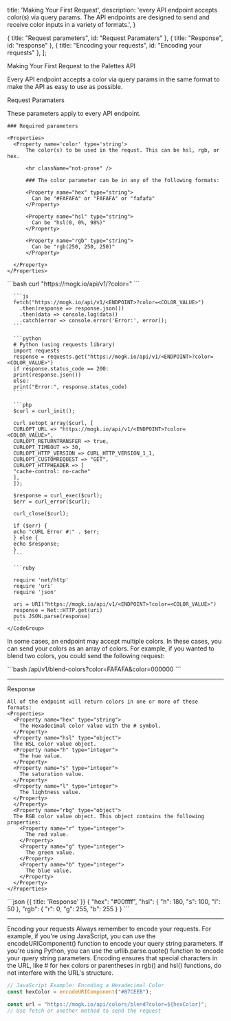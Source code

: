 
  title: 'Making Your First Request',
  description:
    'every API endpoint accepts color(s) via query params. The API endpoints are designed to send and receive color inputs in a variety of formats.',
}

  { title: "Request parameters", id: "Request Paramaters" },
  { title: "Response", id: "response" },
  { title: "Encoding your requests", id: "Encoding your requests" },
];


<Heading level={1} id="first-request">
  Making Your First Request to the Palettes API
</Heading>

Every API endpoint accepts a color via query params in the same format to make the API as easy to use as possible. 

<Heading level={2} id="Request Paramaters">
  Request Paramaters
</Heading>

These parameters apply to every API endpoint.

<Row>
  <Col>

    ### Required parameters
  
    <Properties>
      <Property name='color' type='string'>
          The color(s) to be used in the requst. This can be hsl, rgb, or hex.

          <hr className="not-prose" />
          
          ### The color parameter can be in any of the following formats:
          
          <Property name="hex" type="string">
            Can be "#FAFAFA" or "FAFAFA" or "fafafa"
          </Property>

          <Property name="hsl" type="string">
            Can be "hsl(0, 0%, 98%)"
          </Property>

          <Property name="rgb" type="string">
            Can be "rgb(250, 250, 250)" 
          </Property>
          
      </Property>
    </Properties>



  </Col>
   <Col sticky>
    <CodeGroup title="Making a request"  tag="GET" label="/api/v1/<ENDPOINT>">
      ```bash
      curl "https://mogk.io/api/v1/<ENDPOINT>?color=<COLOR_VALUE>"
      ```

      ```js
      fetch("https://mogk.io/api/v1/<ENDPOINT>?color=<COLOR_VALUE>")
        .then(response => response.json())
        .then(data => console.log(data))
        .catch(error => console.error('Error:', error));
      ```

      ```python
      # Python (using requests library)
      import requests
      response = requests.get("https://mogk.io/api/v1/<ENDPOINT>?color=<COLOR_VALUE>")
      if response.status_code == 200:
      print(response.json())
      else:
      print("Error:", response.status_code)
      ```

      ```php
      $curl = curl_init();

      curl_setopt_array($curl, [
      CURLOPT_URL => "https://mogk.io/api/v1/<ENDPOINT>?color=<COLOR_VALUE>",
      CURLOPT_RETURNTRANSFER => true,
      CURLOPT_TIMEOUT => 30,
      CURLOPT_HTTP_VERSION => CURL_HTTP_VERSION_1_1,
      CURLOPT_CUSTOMREQUEST => "GET",
      CURLOPT_HTTPHEADER => [
      "cache-control: no-cache"
      ],
      ]);

      $response = curl_exec($curl);
      $err = curl_error($curl);

      curl_close($curl);

      if ($err) {
      echo "cURL Error #:" . $err;
      } else {
      echo $response;
      }
      ```

      ```ruby

      require 'net/http'
      require 'uri'
      require 'json'

      uri = URI("https://mogk.io/api/v1/<ENDPOINT>?color=<COLOR_VALUE>")
      response = Net::HTTP.get(uri)
      puts JSON.parse(response)
      ```
    </CodeGroup>

  </Col>
</Row>

In some cases, an endpoint may accept multiple colors. In these cases, you can send your colors as an array of colors. For example, if you wanted to blend two colors, you could send the following request:

<CodeGroup tag="GET" label="/api/v1/blending-colors" title="Color Array Example">
```bash
/api/v1/blend-colors?color=FAFAFA&color=000000
```
</CodeGroup>


---

<Heading level={2} id="response">
  Response
</Heading>
<Row>
  <Col>

    All of the endpoint will return colors in one or more of these formats:
    <Properties>
      <Property name="hex" type="string">
        The Hexadecimal color value with the # symbol.
      </Property>
      <Property name="hsl" type="object">
      The HSL color value object.
      <Property name="h" type="integer">
        The hue value.
      </Property>
      <Property name="s" type="integer">
        The saturation value.
      </Property>
      <Property name="l" type="integer">
        The lightness value.
      </Property>
      </Property>
      <Property name="rbg" type="object">
      The RGB color value object. This object contains the following properties:
        <Property name="r" type="integer">
          The red value.
        </Property>
        <Property name="g" type="integer">
          The green value.
        </Property>
        <Property name="b" type="integer">
          The blue value.
        </Property>
      </Property>
    </Properties>

  </Col>
  <Col sticky>
    ```json {{ title: 'Response' }}
    {
      "hex": "#00ffff",
      "hsl": 
      {
        "h": 180,
        "s": 100, 
        "l": 50
      }, 
      "rgb": 
      {
        "r": 0, 
        "g": 255, 
        "b": 255
      }
    }
    ```

  </Col>
</Row>

---

<Heading level={2} id="Encoding your requests">
  Encoding your requests
</Heading>
Always remember to encode your requests. For example, if you're using JavaScript, you can use the encodeURIComponent() function to encode your query string parameters. If you're using Python, you can use the urllib.parse.quote() function to encode your query string parameters. Encoding ensures that special characters in the URL, like # for hex colors or parentheses in rgb() and hsl() functions, do not interfere with the URL's structure.

<CodeGroup title="Color Format Conversion Examples">

```js
// JavaScript Example: Encoding a Hexadecimal Color
const hexColor = encodeURIComponent("#87CEEB");

const url = "https://mogk.io/api/colors/blend?color=${hexColor}";
// Use fetch or another method to send the request
```

</CodeGroup>
